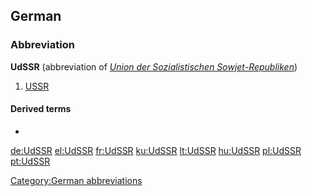 ==German==

===Abbreviation===
'''UdSSR''' {{g|f}} (abbreviation of ''[[Union der Sozialistischen Sowjet-Republiken]]'')

# [[USSR]]

====Derived terms====
* {{l|de|EUdSSR}}

[[Category:German abbreviations]]

[[de:UdSSR]]
[[el:UdSSR]]
[[fr:UdSSR]]
[[ku:UdSSR]]
[[lt:UdSSR]]
[[hu:UdSSR]]
[[pl:UdSSR]]
[[pt:UdSSR]]